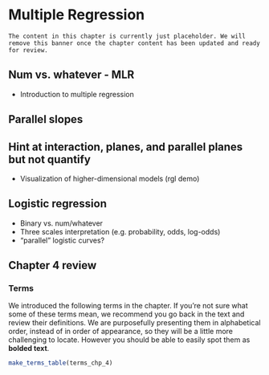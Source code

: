 # Multiple Regression {#mult-reg}

```block2
The content in this chapter is currently just placeholder. We will remove this banner once the chapter content has been updated and ready for review.
```

## Num vs. whatever - MLR

- Introduction to multiple regression

## Parallel slopes

## Hint at interaction, planes, and parallel planes but not quantify

- Visualization of higher-dimensional models (rgl demo)

## Logistic regression

- Binary vs. num/whatever
- Three scales interpretation (e.g. probability, odds, log-odds)
- “parallel” logistic curves? 

## Chapter 4 review {#chp4-review}

### Terms

We introduced the following terms in the chapter. 
If you're not sure what some of these terms mean, we recommend you go back in the text and review their definitions.
We are purposefully presenting them in alphabetical order, instead of in order of appearance, so they will be a little more challenging to locate. 
However you should be able to easily spot them as **bolded text**.

```r
make_terms_table(terms_chp_4)
```